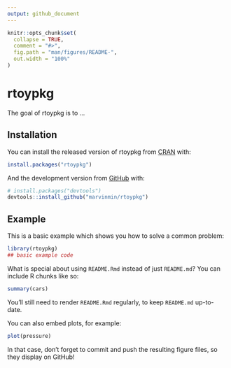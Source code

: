 ```yaml
---
output: github_document
---
```


<!-- README.md is generated from README.Rmd. Please edit that file -->

```r
knitr::opts_chunk$set(
  collapse = TRUE,
  comment = "#>",
  fig.path = "man/figures/README-",
  out.width = "100%"
)
```

# rtoypkg

<!-- badges: start -->
<!-- badges: end -->

The goal of rtoypkg is to ...

## Installation

You can install the released version of rtoypkg from [CRAN](https://CRAN.R-project.org) with:

``` r
install.packages("rtoypkg")
```

And the development version from [GitHub](https://github.com/) with:

``` r
# install.packages("devtools")
devtools::install_github("marvinmin/rtoypkg")
```
## Example

This is a basic example which shows you how to solve a common problem:

```r
library(rtoypkg)
## basic example code
```

What is special about using `README.Rmd` instead of just `README.md`? You can include R chunks like so:

```r
summary(cars)
```

You'll still need to render `README.Rmd` regularly, to keep `README.md` up-to-date.

You can also embed plots, for example:

```r
plot(pressure)
```

In that case, don't forget to commit and push the resulting figure files, so they display on GitHub!
